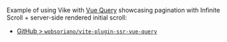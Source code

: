 Example of using Vike with [Vue Query](https://github.com/DamianOsipiuk/vue-query) showcasing pagination with Infinite Scroll + server-side rendered initial scroll:
 - [GitHub > `wobsoriano/vite-plugin-ssr-vue-query`](https://github.com/wobsoriano/vite-plugin-ssr-vue-query)
